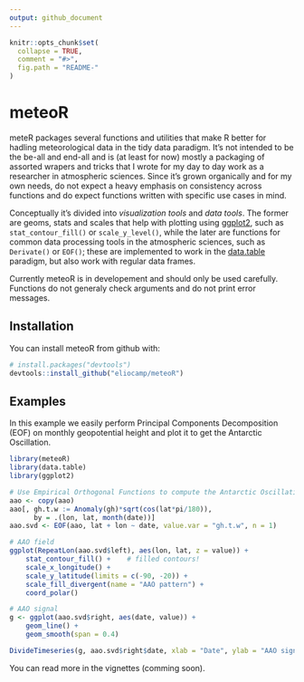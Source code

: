 ```yaml
---
output: github_document
---
```


<!-- README.md is generated from README.Rmd. Please edit that file -->

```r
knitr::opts_chunk$set(
  collapse = TRUE,
  comment = "#>",
  fig.path = "README-"
)
```

# meteoR

meteR packages several functions and utilities that make R better for hadling meteorological data in the tidy data paradigm. It's not intended to be the be-all and end-all and is (at least for now) mostly a packaging of assorted wrapers and tricks that I wrote for my day to day work as a researcher in atmospheric sciences. Since it's grown organically and for my own needs, do not expect a heavy emphasis on consistency across functions and do expect functions written with specific use cases in mind.  

Conceptually it's divided into *visualization tools* and *data tools*. The former are geoms, stats and scales that help with plotting using [ggplot2](http://ggplot2.tidyverse.org/index.html), such as `stat_contour_fill()` or `scale_y_level()`, while the later are functions for common data processing tools in the atmospheric sciences, such as `Derivate()` or `EOF()`; these are implemented to work in the [data.table](https://github.com/Rdatatable/data.table/wiki) paradigm, but also work with regular data frames. 

Currently meteoR is in developement and should only be used carefully. Functions do not generaly check arguments and do not print error messages.


## Installation

You can install meteoR from github with:

```r
# install.packages("devtools")
devtools::install_github("eliocamp/meteoR")
```

## Examples

In this example we easily perform Principal Components Decomposition (EOF) on monthly geopotential height and plot it to get the Antarctic Oscillation. 

```r
library(meteoR)
library(data.table)
library(ggplot2)

# Use Empirical Orthogonal Functions to compute the Antarctic Oscillation
aao <- copy(aao)
aao[, gh.t.w := Anomaly(gh)*sqrt(cos(lat*pi/180)),
      by = .(lon, lat, month(date))]
aao.svd <- EOF(aao, lat + lon ~ date, value.var = "gh.t.w", n = 1)

# AAO field
ggplot(RepeatLon(aao.svd$left), aes(lon, lat, z = value)) +
    stat_contour_fill() +    # filled contours!
    scale_x_longitude() +
    scale_y_latitude(limits = c(-90, -20)) +
    scale_fill_divergent(name = "AAO pattern") +
    coord_polar()
```
```r
# AAO signal
g <- ggplot(aao.svd$right, aes(date, value)) +
    geom_line() +
    geom_smooth(span = 0.4)

DivideTimeseries(g, aao.svd$right$date, xlab = "Date", ylab = "AAO signal")
```

You can read more in the vignettes (comming soon).
